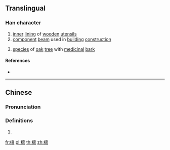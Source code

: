{{character info/new}}
==Translingual==

===Han character===
{{Han char|rn=75|rad=木|as=17|sn=21|four=40932|canj=DYRV|ids=⿰木襄}}

# [[inner]] [[lining]] of [[wooden]] [[utensil]]s
# [[component]] [[beam]] used in [[building]] [[construction]]
# {{lb|zh|archaic}} [[species]] of [[oak]] [[tree]] with [[medicinal]] [[bark]]

====References====
* {{Han ref|kx=0562.280|dkj=15898|dj=0951.090|hdz=21322.020|uh=6B00|ud=27392|bh=F5D2|bd=62930}}

----

==Chinese==
{{zh-forms}}

===Pronunciation===
{{zh-pron
|m=xiāng
|c=soeng1
|mc=y
|oc=y
|ma=
|cat=n
}}

===Definitions===
{{zh-hanzi}}

# {{rfdef|lang=zh}}

[[fr:欀]]
[[pl:欀]]
[[th:欀]]
[[zh:欀]]